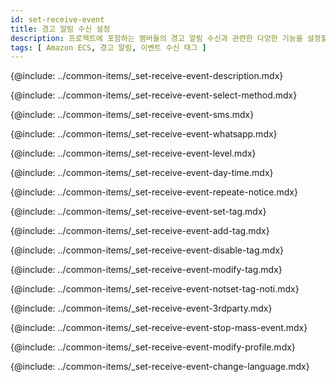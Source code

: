 ```yaml
---
id: set-receive-event
title: 경고 알림 수신 설정
description: 프로젝트에 포함하는 멤버들의 경고 알림 수신과 관련한 다양한 기능을 설정할 수 있습니다.
tags: [ Amazon ECS, 경고 알림, 이벤트 수신 태그 ]
---
```


{@include: ../common-items/_set-receive-event-description.mdx} 

<!-- 수신 수단 선택하기 -->
{@include: ../common-items/_set-receive-event-select-method.mdx}

<!-- SMS 알림 수신 추가하기 -->
{@include: ../common-items/_set-receive-event-sms.mdx} 

<!-- WhatsApp 알림 수신-->
{@include: ../common-items/_set-receive-event-whatsapp.mdx} 

<!-- 모바일 알림 수신 추가하기 -->
<!-- {@include: ../common-items/_set-receive-event-mobile.mdx} -->

<!-- 수신 레벨 선택하기 -->
{@include: ../common-items/_set-receive-event-level.mdx} 

<!-- 요일 및 시간별 알람 설정하기 -->
{@include: ../common-items/_set-receive-event-day-time.mdx}

<!-- 경고 알림 반복 설정하기 -->
{@include: ../common-items/_set-receive-event-repeate-notice.mdx}

<!-- 팀별, 사용자별 알림 설정하기 -->
{@include: ../common-items/_set-receive-event-set-tag.mdx} 

<!-- 이벤트 수신 태그 추가하기 -->
{@include: ../common-items/_set-receive-event-add-tag.mdx} 

<!-- 이벤트 수신 태그 해제하기 -->
{@include: ../common-items/_set-receive-event-disable-tag.mdx} 

<!-- 이벤트 수신 태그 수정 및 삭제하기 -->
{@include: ../common-items/_set-receive-event-modify-tag.mdx} 

<!-- 수신 태그 미설정 알림 -->
{@include: ../common-items/_set-receive-event-notset-tag-noti.mdx}

<!-- 3rd 파티 플러그인 알림 추가하기 -->
{@include: ../common-items/_set-receive-event-3rdparty.mdx}

<!-- 대량 알림 발생 방지 -->
{@include: ../common-items/_set-receive-event-stop-mass-event.mdx}

<!-- 경고 알림 사용자 설정하기 -->
{@include: ../common-items/_set-receive-event-modify-profile.mdx}

<!-- 경고 알림 언어 설정 -->
{@include: ../common-items/_set-receive-event-change-language.mdx} 
